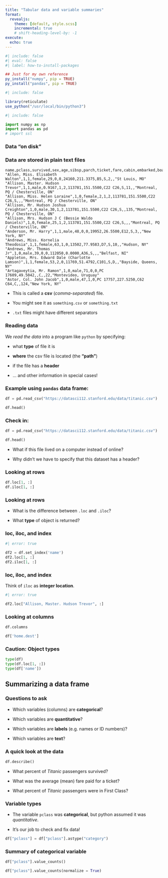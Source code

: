 ```yaml
---
title: "Tabular data and variable summaries"
format:  
  revealjs: 
    theme: [default, style.scss]
    incremental: true 
    # shift-heading-level-by: -1
execute:
  echo: true
---
```


```r
#| include: false
#| eval: false
#| label: how-to-install-packages

## Just for my own reference
py_install("numpy", pip = TRUE)
py_install("pandas", pip = TRUE)
```


```r
#| include: false

library(reticulate)
use_python("/usr/local/bin/python3")
```

```python
#| include: false

import numpy as np
import pandas as pd
# import ssl

```

### Data "on disk"

### Data are stored in plain text files

```
name,pclass,survived,sex,age,sibsp,parch,ticket,fare,cabin,embarked,boat,body,home.dest
"Allen, Miss. Elisabeth Walton",1,1,female,29,0,0,24160,211.3375,B5,S,2,,"St Louis, MO"
"Allison, Master. Hudson Trevor",1,1,male,0.9167,1,2,113781,151.5500,C22 C26,S,11,,"Montreal, PQ / Chesterville, ON"
"Allison, Miss. Helen Loraine",1,0,female,2,1,2,113781,151.5500,C22 C26,S,,,"Montreal, PQ / Chesterville, ON"
"Allison, Mr. Hudson Joshua Creighton",1,0,male,30,1,2,113781,151.5500,C22 C26,S,,135,"Montreal, PQ / Chesterville, ON"
"Allison, Mrs. Hudson J C (Bessie Waldo Daniels)",1,0,female,25,1,2,113781,151.5500,C22 C26,S,,,"Montreal, PQ / Chesterville, ON"
"Anderson, Mr. Harry",1,1,male,48,0,0,19952,26.5500,E12,S,3,,"New York, NY"
"Andrews, Miss. Kornelia Theodosia",1,1,female,63,1,0,13502,77.9583,D7,S,10,,"Hudson, NY"
"Andrews, Mr. Thomas Jr",1,0,male,39,0,0,112050,0.0000,A36,S,,,"Belfast, NI"
"Appleton, Mrs. Edward Dale (Charlotte Lamson)",1,1,female,53,2,0,11769,51.4792,C101,S,D,,"Bayside, Queens, NY"
"Artagaveytia, Mr. Ramon",1,0,male,71,0,0,PC 17609,49.5042,,C,,22,"Montevideo, Uruguay"
"Astor, Col. John Jacob",1,0,male,47,1,0,PC 17757,227.5250,C62 C64,C,,124,"New York, NY"
```

* This is called a **csv** (*comma-separated*) file.

* You might see it as `something.csv` or `something.txt`

* `.txt` files might have different separators

### Reading data

We *read the data* into a program like `python` by specifying:

* what **type** of file it is

* **where** the csv file is located (the **"path"**)

* if the file has a **header**

* ... and other information in special cases!

### Example using `pandas` data frame:

```python

df = pd.read_csv("https://datasci112.stanford.edu/data/titanic.csv")

df.head()
```

### Check in:

```python
df = pd.read_csv("https://datasci112.stanford.edu/data/titanic.csv")

df.head()
```

:::{.callout}

* What if this file lived on a computer instead of online?

* Why didn't we have to specify that this dataset has a header?

:::

### Looking at rows

```python
df.loc[1, :]
df.iloc[1, :]
```

### Looking at rows

:::{.callout}

* What is the difference between `.loc` and `.iloc`?

* What **type** of object is returned?

:::

### loc, iloc, and index

```python
#| error: true

df2 = df.set_index('name')
df2.loc[1, :]
df2.iloc[1, :]
```
### loc, iloc, and index

Think of `iloc` as **integer location**.

```python
#| error: true

df2.loc["Allison, Master. Hudson Trevor", :]
```


### Looking at columns

```python

df.columns

df['home.dest']
```

### Caution: Object types

```python

type(df)
type(df.loc[1, :])
type(df['name'])
```




## Summarizing a data frame

### Questions to ask

* Which variables (columns) are **categorical**?

* Which variables are **quantitative**?

* Which variables are **labels** (e.g. names or ID numbers)?

* Which variables are **text**?




### A quick look at the data

```python

df.describe()
```
:::{.callout}

* What percent of *Titanic* passengers survived?

* What was the average (mean) fare paid for a ticket?

* What percent of *Titanic* passengers were in First Class?

:::

### Variable types

* The variable `pclass` was **categorical**, but python assumed it was *quantitative*.

* It's our job to check and fix data!

```python

df["pclass"] = df["pclass"].astype("category")
```

### Summary of categorical variable

```python

df["pclass"].value_counts()

df["pclass"].value_counts(normalize = True)
```

